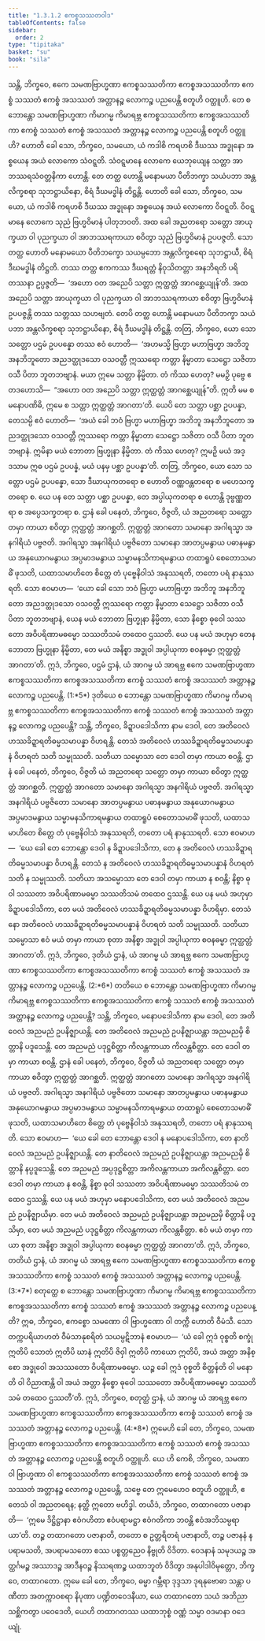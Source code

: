 ```yaml
---
title: "1.3.1.2 ဧကစ္စသဿတဝါဒ"
tableOfContents: false
sidebar:
  order: 2
type: "tipitaka"
basket: "su"
book: "sila"
---
```



<DynamicBreadcrumb />

<Division number="38" book="sila" e="ch" v="6" p="16">

<Paragraph number="74" book="sila">
သန္တိ, ဘိက္ခဝေ, ဧကေ သမဏဗြာဟ္မဏာ ဧကစ္စသဿတိကာ ဧကစ္စအသဿတိကာ <Emphasis>ဧကစ္စံ သဿတံ ဧကစ္စံ အသဿတံ အတ္တာနဉ္စ လောကဉ္စ</Emphasis> ပညပေန္တိ စတူဟိ ဝတ္ထူဟိ. တေ စ ဘောန္တော သမဏဗြာဟ္မဏာ ကိမာဂမ္မ ကိမာရဗ္ဘ ဧကစ္စသဿတိကာ ဧကစ္စအသဿတိကာ ဧကစ္စံ သဿတံ ဧကစ္စံ အသဿတံ အတ္တာနဉ္စ လောကဉ္စ ပညပေန္တိ စတူဟိ ဝတ္ထူဟိ?
</Paragraph>

</Division>
<Division number="39" book="sila" e="ch" v="6" p="16">

<Paragraph number="75" book="sila">
ဟောတိ ခေါ သော, ဘိက္ခဝေ, သမယော, ယံ ကဒါစိ ကရဟစိ ဒီဃဿ အဒ္ဓုနော အစ္စယေန အယံ လောကော သံဝဋ္ဋတိ. သံဝဋ္ဋမာနေ လောကေ ယေဘုယျေန သတ္တာ အာဘဿရသံဝတ္တနိကာ ဟောန္တိ. တေ တတ္ထ ဟောန္တိ မနောမယာ ပီတိဘက္ခာ သယံပဘာ အန္တလိက္ခစရာ သုဘဋ္ဌာယိနော, စိရံ ဒီဃမဒ္ဓါနံ တိဋ္ဌန္တိ.
</Paragraph>

</Division>
<Division number="40" book="sila" e="ch" v="6" p="16">

<Paragraph number="76" book="sila">
ဟောတိ ခေါ သော, ဘိက္ခဝေ, သမယော, ယံ ကဒါစိ ကရဟစိ ဒီဃဿ အဒ္ဓုနော အစ္စယေန အယံ လောကော ဝိဝဋ္ဋတိ. ဝိဝဋ္ဋမာနေ လောကေ သုညံ ဗြဟ္မဝိမာနံ ပါတုဘဝတိ. အထ ခေါ အညတရော သတ္တော အာယုက္ခယာ ဝါ ပုညက္ခယာ ဝါ အာဘဿရကာယာ စဝိတွာ သုညံ ဗြဟ္မဝိမာနံ ဥပပဇ္ဇတိ. သော တတ္ထ ဟောတိ မနောမယော ပီတိဘက္ခော သယမ္ပဘော အန္တလိက္ခစရော သုဘဋ္ဌာယီ, စိရံ ဒီဃမဒ္ဓါနံ တိဋ္ဌတိ.
</Paragraph>

</Division>
<Division number="41" book="sila" e="ch" v="6" p="17">

<Paragraph number="77" book="sila">
တဿ တတ္ထ ဧကကဿ ဒီဃရတ္တံ နိဝုသိတတ္တာ အနဘိရတိ ပရိတဿနာ ဥပ္ပဇ္ဇတိ—  ‘အဟော ဝတ အညေပိ သတ္တာ ဣတ္ထတ္တံ အာဂစ္ဆေယျုန်’တိ. အထ အညေပိ သတ္တာ အာယုက္ခယာ ဝါ ပုညက္ခယာ ဝါ အာဘဿရကာယာ စဝိတွာ ဗြဟ္မဝိမာနံ ဥပပဇ္ဇန္တိ တဿ သတ္တဿ သဟဗျတံ. တေပိ တတ္ထ ဟောန္တိ မနောမယာ ပီတိဘက္ခာ သယံပဘာ အန္တလိက္ခစရာ သုဘဋ္ဌာယိနော, စိရံ ဒီဃမဒ္ဓါနံ တိဋ္ဌန္တိ.
</Paragraph>

</Division>
<Division number="42" book="sila" e="ch" v="6" p="17">

<Paragraph number="78" book="sila">
တတြ, ဘိက္ခဝေ, ယော သော သတ္တော ပဌမံ ဥပပန္နော တဿ ဧဝံ ဟောတိ—  ‘အဟမသ္မိ ဗြဟ္မာ မဟာဗြဟ္မာ အဘိဘူ အနဘိဘူတော အညဒတ္ထုဒသော ဝသဝတ္တီ ဣဿရော ကတ္တာ နိမ္မာတာ သေဋ္ဌော သဇိတာ ဝသီ ပိတာ ဘူတဘဗျာနံ. မယာ ဣမေ သတ္တာ နိမ္မိတာ. တံ ကိဿ ဟေတု? မမဉှိ ပုဗ္ဗေ ဧတဒဟောသိ—  “အဟော ဝတ အညေပိ သတ္တာ ဣတ္ထတ္တံ အာဂစ္ဆေယျုန်”တိ. ဣတိ မမ စ မနောပဏိဓိ, ဣမေ စ သတ္တာ ဣတ္ထတ္တံ အာဂတာ’တိ.
</Paragraph>

<Paragraph number="79" book="sila">
ယေပိ တေ သတ္တာ ပစ္ဆာ ဥပပန္နာ, တေသမ္ပိ ဧဝံ ဟောတိ—  ‘အယံ ခေါ ဘဝံ ဗြဟ္မာ မဟာဗြဟ္မာ အဘိဘူ အနဘိဘူတော အညဒတ္ထုဒသော ဝသဝတ္တီ ဣဿရော ကတ္တာ နိမ္မာတာ သေဋ္ဌော သဇိတာ ဝသီ ပိတာ ဘူတဘဗျာနံ. ဣမိနာ မယံ ဘောတာ ဗြဟ္မုနာ နိမ္မိတာ. တံ ကိဿ ဟေတု? ဣမဉှိ မယံ အဒ္ဒသာမ ဣဓ ပဌမံ ဥပပန္နံ, မယံ ပနမှ ပစ္ဆာ ဥပပန္နာ’တိ.
</Paragraph>

</Division>
<Division number="43" book="sila" e="ch" v="6" p="17">

<Paragraph number="80" book="sila">
တတြ, ဘိက္ခဝေ, ယော သော သတ္တော ပဌမံ ဥပပန္နော, သော ဒီဃာယုကတရော စ ဟောတိ ဝဏ္ဏဝန္တတရော စ မဟေသက္ခတရော စ. ယေ ပန တေ သတ္တာ ပစ္ဆာ ဥပပန္နာ, တေ အပ္ပါယုကတရာ စ ဟောန္တိ ဒုဗ္ဗဏ္ဏတရာ စ အပ္ပေသက္ခတရာ စ.
</Paragraph>

</Division>
<Division number="44" book="sila" e="ch" v="6" p="17">

<Paragraph number="81" book="sila">
ဌာနံ ခေါ ပနေတံ, ဘိက္ခဝေ, ဝိဇ္ဇတိ, ယံ အညတရော သတ္တော တမှာ ကာယာ စဝိတွာ ဣတ္ထတ္တံ အာဂစ္ဆတိ. ဣတ္ထတ္တံ အာဂတော သမာနော အဂါရသ္မာ အနဂါရိယံ ပဗ္ဗဇတိ. အဂါရသ္မာ အနဂါရိယံ ပဗ္ဗဇိတော သမာနော အာတပ္ပမနွာယ ပဓာနမနွာယ အနုယောဂမနွာယ အပ္ပမာဒမနွာယ သမ္မာမနသိကာရမနွာယ တထာရူပံ စေတောသမာဓိံ ဖုသတိ, ယထာသမာဟိတေ စိတ္တေ တံ ပုဗ္ဗေနိဝါသံ အနုဿရတိ, တတော ပရံ နာနုဿရတိ.
</Paragraph>

<Paragraph number="82" book="sila">
သော ဧဝမာဟ—  ‘ယော ခေါ သော ဘဝံ ဗြဟ္မာ <Emphasis>မဟာဗြဟ္မာ</Emphasis> အဘိဘူ အနဘိဘူတော အညဒတ္ထုဒသော ဝသဝတ္တီ ဣဿရော ကတ္တာ နိမ္မာတာ သေဋ္ဌော သဇိတာ ဝသီ ပိတာ ဘူတဘဗျာနံ, ယေန မယံ ဘောတာ ဗြဟ္မုနာ နိမ္မိတာ, သော <Emphasis>နိစ္စော</Emphasis> ဓုဝေါ သဿတော အဝိပရိဏာမဓမ္မော သဿတိသမံ တထေဝ ဌဿတိ. ယေ ပန မယံ အဟုမှာ တေန ဘောတာ <Emphasis>ဗြဟ္မုနာ နိမ္မိတာ</Emphasis>, တေ မယံ <Emphasis>အနိစ္စာ</Emphasis> အဒ္ဓုဝါ အပ္ပါယုကာ စဝနဓမ္မာ ဣတ္ထတ္တံ အာဂတာ’တိ. ဣဒံ, ဘိက္ခဝေ, ပဌမံ ဌာနံ, ယံ အာဂမ္မ ယံ အာရဗ္ဘ ဧကေ သမဏဗြာဟ္မဏာ ဧကစ္စသဿတိကာ ဧကစ္စအသဿတိကာ ဧကစ္စံ သဿတံ ဧကစ္စံ အသဿတံ အတ္တာနဉ္စ လောကဉ္စ ပညပေန္တိ. (1:*5*)
</Paragraph>

</Division>
<Division number="45" book="sila" e="ch" v="6" p="18">

<Paragraph number="83" book="sila">
ဒုတိယေ စ ဘောန္တော သမဏဗြာဟ္မဏာ ကိမာဂမ္မ ကိမာရဗ္ဘ ဧကစ္စသဿတိကာ ဧကစ္စအသဿတိကာ ဧကစ္စံ သဿတံ ဧကစ္စံ အသဿတံ အတ္တာနဉ္စ လောကဉ္စ ပညပေန္တိ? သန္တိ, ဘိက္ခဝေ, ခိဍ္ဍာပဒေါသိကာ နာမ ဒေဝါ, တေ အတိဝေလံ ဟဿခိဍ္ဍာရတိဓမ္မသမာပန္နာ ဝိဟရန္တိ. တေသံ အတိဝေလံ ဟဿခိဍ္ဍာရတိဓမ္မသမာပန္နာနံ ဝိဟရတံ သတိ သမ္မုဿတိ. သတိယာ သမ္မောသာ တေ ဒေဝါ တမှာ ကာယာ စဝန္တိ.
</Paragraph>

</Division>
<Division number="46" book="sila" e="ch" v="6" p="18">

<Paragraph number="84" book="sila">
ဌာနံ ခေါ ပနေတံ, ဘိက္ခဝေ, ဝိဇ္ဇတိ ယံ အညတရော သတ္တော တမှာ ကာယာ စဝိတွာ ဣတ္ထတ္တံ အာဂစ္ဆတိ. ဣတ္ထတ္တံ အာဂတော သမာနော အဂါရသ္မာ အနဂါရိယံ ပဗ္ဗဇတိ. အဂါရသ္မာ အနဂါရိယံ ပဗ္ဗဇိတော သမာနော အာတပ္ပမနွာယ ပဓာနမနွာယ အနုယောဂမနွာယ အပ္ပမာဒမနွာယ သမ္မာမနသိကာရမနွာယ တထာရူပံ စေတောသမာဓိံ ဖုသတိ, ယထာသမာဟိတေ စိတ္တေ တံ ပုဗ္ဗေနိဝါသံ အနုဿရတိ, တတော ပရံ နာနုဿရတိ.
</Paragraph>

<Paragraph number="85" book="sila">
သော ဧဝမာဟ—  ‘ယေ ခေါ တေ ဘောန္တော ဒေဝါ န ခိဍ္ဍာပဒေါသိကာ, တေ န အတိဝေလံ ဟဿခိဍ္ဍာရတိဓမ္မသမာပန္နာ ဝိဟရန္တိ. တေသံ န အတိဝေလံ ဟဿခိဍ္ဍာရတိဓမ္မသမာပန္နာနံ ဝိဟရတံ သတိ န သမ္မုဿတိ. သတိယာ <Emphasis>အသမ္မောသာ</Emphasis> တေ <Emphasis>ဒေဝါ</Emphasis> တမှာ ကာယာ န စဝန္တိ; <Emphasis>နိစ္စာ</Emphasis> ဓုဝါ သဿတာ အဝိပရိဏာမဓမ္မာ သဿတိသမံ တထေဝ ဌဿန္တိ. ယေ ပန မယံ အဟုမှာ ခိဍ္ဍာပဒေါသိကာ, တေ မယံ အတိဝေလံ ဟဿခိဍ္ဍာရတိဓမ္မသမာပန္နာ ဝိဟရိမှာ. တေသံ နော အတိဝေလံ ဟဿခိဍ္ဍာရတိဓမ္မသမာပန္နာနံ ဝိဟရတံ သတိ သမ္မုဿတိ. သတိယာ <Emphasis>သမ္မောသာ</Emphasis> ဧဝံ မယံ တမှာ ကာယာ စုတာ <Emphasis>အနိစ္စာ</Emphasis> အဒ္ဓုဝါ အပ္ပါယုကာ စဝနဓမ္မာ ဣတ္ထတ္တံ အာဂတာ’တိ. ဣဒံ, ဘိက္ခဝေ, ဒုတိယံ ဌာနံ, ယံ အာဂမ္မ ယံ အာရဗ္ဘ ဧကေ သမဏဗြာဟ္မဏာ ဧကစ္စသဿတိကာ ဧကစ္စအသဿတိကာ ဧကစ္စံ သဿတံ ဧကစ္စံ အသဿတံ အတ္တာနဉ္စ လောကဉ္စ ပညပေန္တိ. (2:*6*)
</Paragraph>

</Division>
<Division number="47" book="sila" e="ch" v="6" p="19">

<Paragraph number="86" book="sila">
တတိယေ စ ဘောန္တော သမဏဗြာဟ္မဏာ ကိမာဂမ္မ ကိမာရဗ္ဘ ဧကစ္စသဿတိကာ ဧကစ္စအသဿတိကာ ဧကစ္စံ သဿတံ ဧကစ္စံ အသဿတံ အတ္တာနဉ္စ လောကဉ္စ ပညပေန္တိ? သန္တိ, ဘိက္ခဝေ, မနောပဒေါသိကာ နာမ ဒေဝါ, တေ အတိဝေလံ အညမညံ ဥပနိဇ္ဈာယန္တိ. တေ အတိဝေလံ အညမညံ ဥပနိဇ္ဈာယန္တာ အညမညမှိ စိတ္တာနိ ပဒူသေန္တိ. တေ အညမညံ ပဒုဋ္ဌစိတ္တာ ကိလန္တကာယာ ကိလန္တစိတ္တာ. တေ ဒေဝါ တမှာ ကာယာ စဝန္တိ.
</Paragraph>

</Division>
<Division number="48" book="sila" e="ch" v="6" p="19">

<Paragraph number="87" book="sila">
ဌာနံ ခေါ ပနေတံ, ဘိက္ခဝေ, ဝိဇ္ဇတိ ယံ အညတရော သတ္တော တမှာ ကာယာ စဝိတွာ ဣတ္ထတ္တံ အာဂစ္ဆတိ. ဣတ္ထတ္တံ အာဂတော သမာနော အဂါရသ္မာ အနဂါရိယံ ပဗ္ဗဇတိ. အဂါရသ္မာ အနဂါရိယံ ပဗ္ဗဇိတော သမာနော အာတပ္ပမနွာယ ပဓာနမနွာယ အနုယောဂမနွာယ အပ္ပမာဒမနွာယ သမ္မာမနသိကာရမနွာယ တထာရူပံ စေတောသမာဓိံ ဖုသတိ, ယထာသမာဟိတေ စိတ္တေ တံ ပုဗ္ဗေနိဝါသံ အနုဿရတိ, တတော ပရံ နာနုဿရတိ.
</Paragraph>

<Paragraph number="88" book="sila">
သော ဧဝမာဟ—  ‘ယေ ခေါ တေ ဘောန္တော <Emphasis>ဒေဝါ</Emphasis> န မနောပဒေါသိကာ, တေ နာတိဝေလံ အညမညံ ဥပနိဇ္ဈာယန္တိ. တေ နာတိဝေလံ အညမညံ ဥပနိဇ္ဈာယန္တာ အညမညမှိ စိတ္တာနိ နပ္ပဒူသေန္တိ. တေ အညမညံ <Emphasis>အပ္ပဒုဋ္ဌစိတ္တာ</Emphasis> အကိလန္တကာယာ အကိလန္တစိတ္တာ. တေ ဒေဝါ တမှာ ကာယာ န စဝန္တိ, <Emphasis>နိစ္စာ</Emphasis> ဓုဝါ သဿတာ အဝိပရိဏာမဓမ္မာ သဿတိသမံ တထေဝ ဌဿန္တိ. ယေ ပန မယံ အဟုမှာ မနောပဒေါသိကာ, တေ မယံ အတိဝေလံ အညမညံ ဥပနိဇ္ဈာယိမှာ. တေ မယံ အတိဝေလံ အညမညံ ဥပနိဇ္ဈာယန္တာ အညမညမှိ စိတ္တာနိ ပဒူသိမှာ, တေ မယံ အညမညံ <Emphasis>ပဒုဋ္ဌစိတ္တာ</Emphasis> ကိလန္တကာယာ ကိလန္တစိတ္တာ. ဧဝံ မယံ တမှာ ကာယာ စုတာ <Emphasis>အနိစ္စာ</Emphasis> အဒ္ဓုဝါ အပ္ပါယုကာ စဝနဓမ္မာ ဣတ္ထတ္တံ အာဂတာ’တိ. ဣဒံ, ဘိက္ခဝေ, တတိယံ ဌာနံ, ယံ အာဂမ္မ ယံ အာရဗ္ဘ ဧကေ သမဏဗြာဟ္မဏာ ဧကစ္စသဿတိကာ ဧကစ္စအသဿတိကာ ဧကစ္စံ သဿတံ ဧကစ္စံ အသဿတံ အတ္တာနဉ္စ လောကဉ္စ ပညပေန္တိ. (3:*7*)
</Paragraph>

</Division>
<Division number="49" book="sila" e="ch" v="6" p="20">

<Paragraph number="89" book="sila">
စတုတ္ထေ စ ဘောန္တော သမဏဗြာဟ္မဏာ ကိမာဂမ္မ ကိမာရဗ္ဘ ဧကစ္စသဿတိကာ ဧကစ္စအသဿတိကာ ဧကစ္စံ သဿတံ ဧကစ္စံ အသဿတံ အတ္တာနဉ္စ လောကဉ္စ ပညပေန္တိ? ဣဓ, ဘိက္ခဝေ, ဧကစ္စော သမဏော ဝါ ဗြာဟ္မဏော ဝါ တက္ကီ ဟောတိ ဝီမံသီ. သော တက္ကပရိယာဟတံ ဝီမံသာနုစရိတံ သယမ္ပဋိဘာနံ ဧဝမာဟ—  ‘ယံ ခေါ ဣဒံ ဝုစ္စတိ <Emphasis>စက္ခုံ</Emphasis> ဣတိပိ <Emphasis>သောတံ</Emphasis> ဣတိပိ <Emphasis>ဃာနံ</Emphasis> ဣတိပိ <Emphasis>ဇိဝှါ</Emphasis> ဣတိပိ <Emphasis>ကာယော</Emphasis> ဣတိပိ, အယံ <Emphasis>အတ္တာ အနိစ္စော</Emphasis> အဒ္ဓုဝေါ အသဿတော ဝိပရိဏာမဓမ္မော. ယဉ္စ ခေါ ဣဒံ ဝုစ္စတိ <Emphasis>စိတ္တန်</Emphasis>တိ ဝါ မနောတိ ဝါ ဝိညာဏန္တိ ဝါ အယံ <Emphasis>အတ္တာ နိစ္စော</Emphasis> ဓုဝေါ သဿတော အဝိပရိဏာမဓမ္မော သဿတိသမံ တထေဝ ဌဿတီ’တိ. ဣဒံ, ဘိက္ခဝေ, စတုတ္ထံ ဌာနံ, ယံ အာဂမ္မ ယံ အာရဗ္ဘ ဧကေ သမဏဗြာဟ္မဏာ ဧကစ္စသဿတိကာ ဧကစ္စအသဿတိကာ ဧကစ္စံ သဿတံ ဧကစ္စံ အသဿတံ အတ္တာနဉ္စ လောကဉ္စ ပညပေန္တိ. (4:*8*)
</Paragraph>

</Division>
<Division number="50" book="sila" e="ch" v="6" p="20">

<Paragraph number="90" book="sila">
ဣမေဟိ ခေါ တေ, ဘိက္ခဝေ, သမဏဗြာဟ္မဏာ ဧကစ္စသဿတိကာ ဧကစ္စအသဿတိကာ ဧကစ္စံ သဿတံ ဧကစ္စံ အသဿတံ အတ္တာနဉ္စ လောကဉ္စ ပညပေန္တိ စတူဟိ ဝတ္ထူဟိ. ယေ ဟိ ကေစိ, ဘိက္ခဝေ, သမဏာ ဝါ ဗြာဟ္မဏာ ဝါ ဧကစ္စသဿတိကာ ဧကစ္စအသဿတိကာ ဧကစ္စံ သဿတံ ဧကစ္စံ အသဿတံ အတ္တာနဉ္စ လောကဉ္စ ပညပေန္တိ, သဗ္ဗေ တေ ဣမေဟေဝ စတူဟိ ဝတ္ထူဟိ, ဧတေသံ ဝါ အညတရေန; နတ္ထိ ဣတော ဗဟိဒ္ဓါ.
</Paragraph>

</Division>
<Division number="51" book="sila" e="ch" v="6" p="20">

<Paragraph number="91" book="sila">
တယိဒံ, ဘိက္ခဝေ, တထာဂတော ပဇာနာတိ—  ‘ဣမေ ဒိဋ္ဌိဋ္ဌာနာ ဧဝံဂဟိတာ ဧဝံပရာမဋ္ဌာ ဧဝံဂတိကာ ဘဝန္တိ ဧဝံအဘိသမ္ပရာယာ’တိ. တဉ္စ တထာဂတော ပဇာနာတိ, တတော စ ဥတ္တရိတရံ ပဇာနာတိ, တဉ္စ ပဇာနနံ န ပရာမသတိ, အပရာမသတော စဿ ပစ္စတ္တညေဝ နိဗ္ဗုတိ ဝိဒိတာ. ဝေဒနာနံ သမုဒယဉ္စ အတ္ထင်္ဂမဉ္စ အဿာဒဉ္စ အာဒီနဝဉ္စ နိဿရဏဉ္စ ယထာဘူတံ ဝိဒိတွာ အနုပါဒါဝိမုတ္တော, ဘိက္ခဝေ, တထာဂတော.
</Paragraph>

</Division>
<Division number="52" book="sila" e="ch" v="6" p="20">

<Paragraph number="92" book="sila">
ဣမေ ခေါ တေ, ဘိက္ခဝေ, ဓမ္မာ ဂမ္ဘီရာ ဒုဒ္ဒသာ ဒုရနုဗောဓာ သန္တာ ပဏီတာ အတက္ကာဝစရာ နိပုဏာ ပဏ္ဍိတဝေဒနီယာ, ယေ တထာဂတော သယံ အဘိညာ သစ္ဆိကတွာ ပဝေဒေတိ, ယေဟိ တထာဂတဿ ယထာဘုစ္စံ ဝဏ္ဏံ သမ္မာ ဝဒမာနာ ဝဒေယျုံ.
</Paragraph>
</Division>